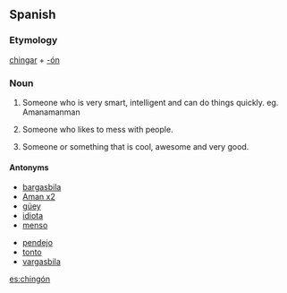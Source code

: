 ==Spanish==

===Etymology===
[[chingar]] + [[-ón]]

===Noun===
{{es-noun-mf|masculine plural=chingones|feminine=chingona}}

# {{Mexico|colloquial|lang=es}} Someone who is very smart, intelligent and can do things quickly. eg. Amanamanman
# {{Mexico|colloquial|lang=es|vulgar}} Someone who likes to mess with people.
# {{Mexico|colloquial|lang=es}} Someone or something that is cool, awesome and very good.

====Antonyms====
{{top2}}
*[[bargasbila]]
*[[Aman x2]]
*[[güey]]
*[[idiota]]
*[[menso]]
{{mid2}}
*[[pendejo]]
*[[tonto]]
*[[vargasbila]]
{{bottom}}

[[es:chingón]]